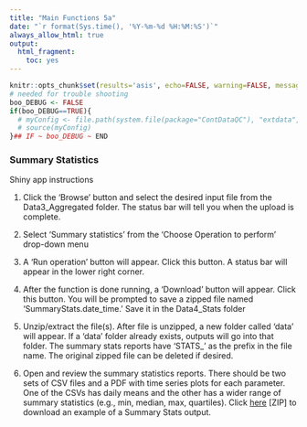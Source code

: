 ```yaml
---
title: "Main Functions 5a"
date: "`r format(Sys.time(), '%Y-%m-%d %H:%M:%S')`"
always_allow_html: true
output:
  html_fragment:
    toc: yes
---
```


```r
knitr::opts_chunk$set(results='asis', echo=FALSE, warning=FALSE, message = FALSE)
# needed for trouble shooting
boo_DEBUG <- FALSE
if(boo_DEBUG==TRUE){
  # myConfig <- file.path(system.file(package="ContDataQC"), "extdata", "config.ORIG.R")
  # source(myConfig)
}## IF ~ boo_DEBUG ~ END
```

### Summary Statistics

Shiny app instructions

1.  Click the 'Browse' button and select the desired input file from the 
Data3_Aggregated folder. The status bar will tell you when the upload is 
complete.

2.  Select 'Summary statistics' from the 'Choose Operation to perform' drop-down
menu

3.  A 'Run operation' button will appear. Click this button. A status bar will 
appear in the lower right corner.

4.  After the function is done running, a ‘Download’ button will appear. Click this button. You will be prompted to save a zipped file named ‘SummaryStats.date_time.’ Save it in the Data4_Stats folder

5.  Unzip/extract the file(s). After file is unzipped, a new folder called ‘data’ will appear. If a ‘data’ folder already exists, outputs will go into that folder. The summary stats reports have ‘STATS_’ as the prefix in the file name. The original zipped file can be deleted if desired.

6.  Open and review the summary statistics reports. There should be two sets of 
CSV files and a PDF with time series plots for each parameter. One of the CSVs 
has daily means and the other has a wider range of summary statistics (e.g., 
min, median, max, quartiles). Click [here](Example_SumStats.zip) [ZIP] to download an
example of a Summary Stats output.
